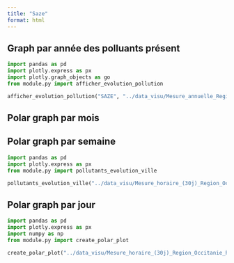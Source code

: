 ```yaml
---
title: "Saze"
format: html
---
```


## Graph par année des polluants présent
```python
import pandas as pd
import plotly.express as px
import plotly.graph_objects as go
from module.py import afficher_evolution_pollution

afficher_evolution_pollution("SAZE", "../data_visu/Mesure_annuelle_Region_Occitanie_Polluants_Principaux.csv" ,['NO2', 'PM2.5', 'PM10', 'NOX', 'NO'])
```

## Polar graph par mois

## Polar graph par semaine
```python
import pandas as pd
import plotly.express as px
from module.py import pollutants_evolution_ville

pollutants_evolution_ville("../data_visu/Mesure_horaire_(30j)_Region_Occitanie_Polluants_Reglementaires.csv",['NO2', 'PM2.5', 'PM10', 'NOX', 'NO'],"SAZE")
```

## Polar graph par jour
```python
import pandas as pd
import plotly.express as px
import numpy as np
from module.py import create_polar_plot

create_polar_plot("../data_visu/Mesure_horaire_(30j)_Region_Occitanie_Polluants_Reglementaires.csv",['NO2', 'PM2.5', 'PM10', 'NOX', 'NO'],"SAZE")
```